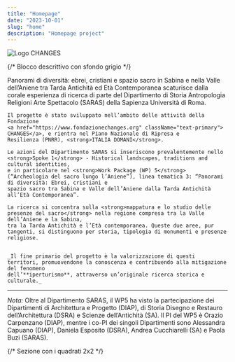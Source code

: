 ```yaml
---
title: "Homepage"
date: "2023-10-01"
slug: "home"
description: "Homepage project"
---
```



<Col md={12}>
<img src="/images/logo_changes.png" alt="Logo CHANGES" className="img-fluid mx-auto d-block mb-4"/>
</Col>

{/* Blocco descrittivo con sfondo grigio */}
<Col md={12}>
<div className="bg-light p-4 rounded shadow-sm text-center">
  <p className="lead fw-bold">Panorami di diversità: ebrei, cristiani e spazio sacro in Sabina e nella Valle dell’Aniene tra Tarda Antichità ed Età Contemporanea
    scaturisce dalla corale esperienza di ricerca di parte del Dipartimento di Storia Antropologia Religioni Arte Spettacolo (SARAS) 
    della Sapienza Università di Roma.</p>

    Il progetto è stato sviluppato nell’ambito delle attività della Fondazione
    <a href="https://www.fondazionechanges.org" className="text-primary"> CHANGES</a>, e rientra nel Piano Nazionale di Ripresa e
    Resilienza (PNRR), <strong>ITALIA DOMANI</strong>.

    Le azioni del Dipartimento SARAS si inseriscono prevalentemente nello <strong>Spoke 1</strong> - Historical landscapes, traditions and cultural identities, 
    e in particolare nel <strong>Work Package (WP) 5</strong> (“Archeologia del sacro lungo l’Aniene”), linea tematica 3: “Panorami di diversità: Ebrei, cristiani e 
    spazio sacro tra Sabina e Valle dell’Aniene dalla Tarda Antichità all’Età Contemporanea”.

    La ricerca si concentra sulla <strong>mappatura e lo studio delle presenze del sacro</strong> nella regione compresa tra la Valle dell’Aniene e la Sabina, 
    tra la Tarda Antichità e l’Età contemporanea. Queste due aree, pur tangenti, si distinguono per storia, tipologia di monumenti e presenze religiose.

  
    _Il fine primario del progetto è la valorizzazione di questi territori, promuovendone la conoscenza e contribuendo alla mitigazione del fenomeno 
    dell’**iperturismo**, attraverso un’originale ricerca storica e culturale._

  <hr className="my-3" />

  <p className="small text-muted"><em>Nota:</em> Oltre al Dipartimento SARAS, il WP5 ha visto la partecipazione dei Dipartimenti di Architettura e Progetto (DIAP), di Storia Disegno e Restauro dell’Architettura (DSRA) 
    e Scienze dell’Antichità (SA). Il PI del WP5 è Orazio Carpenzano (DIAP), mentre i co-PI dei singoli Dipartimenti sono Alessandra Capuano (DIAP), Daniela Esposito (DSRA), 
    Andrea Cucchiarelli (SA) e Paola Buzi (SARAS).</p>
</div>
</Col>

{/* Sezione con i quadrati 2x2 */}
<Container className="mt-5">
  <Row className="row-settore-home">
    <Col md={6}>
      <FormatCard 
        title="Atlante della Sabina"
        subtitle="Esplora la mappa interattiva"
        link="/atlante/"
        image="/images/atlante.jpg"
        titleColor="#FFFFFF"
        subtitleColor="#FFFFFF"
      />
    </Col>
    <Col md={6}>
      <FormatCard 
        title="Personaggi Storici"
        subtitle="Scopri le figure storiche della Sabina"
        link="/personaggi/"
        image="/images/personaggi.jpg"
      />
    </Col>
  </Row>

  <Row className="row-settore-home mt-4">
    <Col md={6}>
      <FormatCard 
        title="Pubblicazioni"
        link="/pubblicazioni/"
        image="/images/credits.svg"
        titleColor="#4A4A4A"
      />
    </Col>
    <Col md={6}>
      <FormatCard 
        title="Credits"
        subtitle="Chi ha contribuito al progetto"
        link="/crediti/"
        image="/images/credits.jpg"
        titleColor="#000000"
        subtitleColor="#000000"
      />
    </Col>
  </Row>
</Container>
